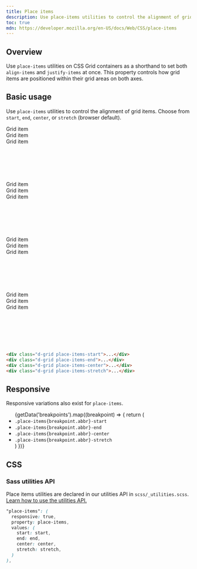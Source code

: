 ```yaml
---
title: Place items
description: Use place-items utilities to control the alignment of grid items within their grid areas on both the block and inline axes simultaneously.
toc: true
mdn: https://developer.mozilla.org/en-US/docs/Web/CSS/place-items
---
```



## Overview

Use `place-items` utilities on CSS Grid containers as a shorthand to set both `align-items` and `justify-items` at once. This property controls how grid items are positioned within their grid areas on both axes.

## Basic usage

Use `place-items` utilities to control the alignment of grid items. Choose from `start`, `end`, `center`, or `stretch` (browser default).

<div class="bd-example bd-example-flex vstack gap-3">
  <div class="d-grid gap-3 place-items-start" style="grid-template-columns: 1fr 1fr 1fr; height: 150px;">
    <div class="p-2">Grid item</div>
    <div class="p-2">Grid item</div>
    <div class="p-2">Grid item</div>
  </div>
  <div class="d-grid gap-3 place-items-end" style="grid-template-columns: 1fr 1fr 1fr; height: 150px;">
    <div class="p-2">Grid item</div>
    <div class="p-2">Grid item</div>
    <div class="p-2">Grid item</div>
  </div>
  <div class="d-grid gap-3 place-items-center" style="grid-template-columns: 1fr 1fr 1fr; height: 150px;">
    <div class="p-2">Grid item</div>
    <div class="p-2">Grid item</div>
    <div class="p-2">Grid item</div>
  </div>
  <div class="d-grid gap-3 place-items-stretch" style="grid-template-columns: 1fr 1fr 1fr; height: 150px;">
    <div class="p-2">Grid item</div>
    <div class="p-2">Grid item</div>
    <div class="p-2">Grid item</div>
  </div>
</div>

```html
<div class="d-grid place-items-start">...</div>
<div class="d-grid place-items-end">...</div>
<div class="d-grid place-items-center">...</div>
<div class="d-grid place-items-stretch">...</div>
```

## Responsive

Responsive variations also exist for `place-items`.

<ul>
{getData('breakpoints').map((breakpoint) => {
  return (
    <Fragment>
      <li><code>.place-items{breakpoint.abbr}-start</code></li>
      <li><code>.place-items{breakpoint.abbr}-end</code></li>
      <li><code>.place-items{breakpoint.abbr}-center</code></li>
      <li><code>.place-items{breakpoint.abbr}-stretch</code></li>
    </Fragment>
  )
})}
</ul>

## CSS

### Sass utilities API

Place items utilities are declared in our utilities API in `scss/_utilities.scss`. [Learn how to use the utilities API.]([[docsref:/utilities/api#using-the-api]])

```scss
"place-items": (
  responsive: true,
  property: place-items,
  values: (
    start: start,
    end: end,
    center: center,
    stretch: stretch,
  )
),
```
